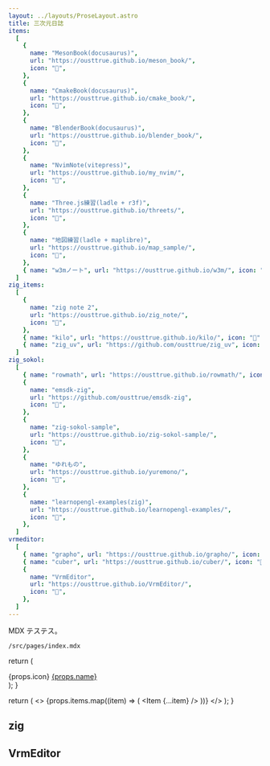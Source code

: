 ```yaml
---
layout: ../layouts/ProseLayout.astro
title: 三次元日誌
items:
  [
    {
      name: "MesonBook(docusaurus)",
      url: "https://ousttrue.github.io/meson_book/",
      icon: "🔗",
    },
    {
      name: "CmakeBook(docusaurus)",
      url: "https://ousttrue.github.io/cmake_book/",
      icon: "🔗",
    },
    {
      name: "BlenderBook(docusaurus)",
      url: "https://ousttrue.github.io/blender_book/",
      icon: "🔗",
    },
    {
      name: "NvimNote(vitepress)",
      url: "https://ousttrue.github.io/my_nvim/",
      icon: "🔗",
    },
    {
      name: "Three.js練習(ladle + r3f)",
      url: "https://ousttrue.github.io/threets/",
      icon: "🔗",
    },
    {
      name: "地図練習(ladle + maplibre)",
      url: "https://ousttrue.github.io/map_sample/",
      icon: "🔗",
    },
    { name: "w3mノート", url: "https://ousttrue.github.io/w3m/", icon: "🔗" },
  ]
zig_items:
  [
    {
      name: "zig note 2",
      url: "https://ousttrue.github.io/zig_note/",
      icon: "🔗",
    },
    { name: "kilo", url: "https://ousttrue.github.io/kilo/", icon: "🔗" },
    { name: "zig_uv", url: "https://github.com/ousttrue/zig_uv", icon: "🔗" },
  ]
zig_sokol:
  [
    { name: "rowmath", url: "https://ousttrue.github.io/rowmath/", icon: "🔗" },
    {
      name: "emsdk-zig",
      url: "https://github.com/ousttrue/emsdk-zig",
      icon: "🔗",
    },
    {
      name: "zig-sokol-sample",
      url: "https://ousttrue.github.io/zig-sokol-sample/",
      icon: "🔗",
    },
    {
      name: "ゆれもの",
      url: "https://ousttrue.github.io/yuremono/",
      icon: "🔗",
    },
    {
      name: "learnopengl-examples(zig)",
      url: "https://ousttrue.github.io/learnopengl-examples/",
      icon: "🔗",
    },
  ]
vrmeditor:
  [
    { name: "grapho", url: "https://ousttrue.github.io/grapho/", icon: "🔗" },
    { name: "cuber", url: "https://ousttrue.github.io/cuber/", icon: "🔗" },
    {
      name: "VrmEditor",
      url: "https://ousttrue.github.io/VrmEditor/",
      icon: "🔗",
    },
  ]
---
```


MDX テステス。

`/src/pages/index.mdx`

  return (
    <div>
      {props.icon}
      <a href={props.url}>{props.name}</a>
    </div>
  );
}

  return (
    <>
      {props.items.map((item) => (
        <Item {...item} />
      ))}
    </>
  );
}

<Items items={frontmatter.items} />

## zig

<Items items={frontmatter.zig_items} />

## VrmEditor

<Items items={frontmatter.vrmeditor} />
